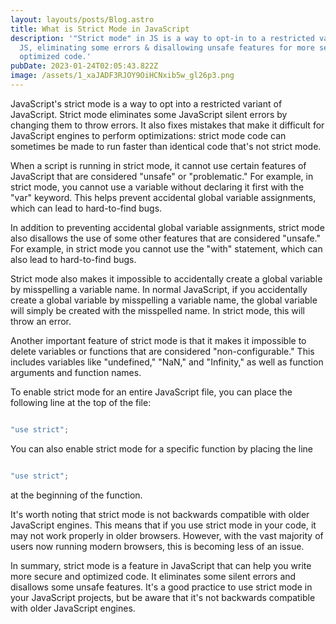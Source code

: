 ```yaml
---
layout: layouts/posts/Blog.astro
title: What is Strict Mode in JavaScript
description: '"Strict mode" in JS is a way to opt-in to a restricted variant of
  JS, eliminating some errors & disallowing unsafe features for more secure &
  optimized code.'
pubDate: 2023-01-24T02:05:43.822Z
image: /assets/1_xaJADF3RJOY9OiHCNxib5w_gl26p3.png
---
```

JavaScript's strict mode is a way to opt into a restricted variant of JavaScript. Strict mode eliminates some JavaScript silent errors by changing them to throw errors. It also fixes mistakes that make it difficult for JavaScript engines to perform optimizations: strict mode code can sometimes be made to run faster than identical code that's not strict mode.

When a script is running in strict mode, it cannot use certain features of JavaScript that are considered "unsafe" or "problematic." For example, in strict mode, you cannot use a variable without declaring it first with the "var" keyword. This helps prevent accidental global variable assignments, which can lead to hard-to-find bugs.

In addition to preventing accidental global variable assignments, strict mode also disallows the use of some other features that are considered "unsafe." For example, in strict mode you cannot use the "with" statement, which can also lead to hard-to-find bugs.

Strict mode also makes it impossible to accidentally create a global variable by misspelling a variable name. In normal JavaScript, if you accidentally create a global variable by misspelling a variable name, the global variable will simply be created with the misspelled name. In strict mode, this will throw an error.

Another important feature of strict mode is that it makes it impossible to delete variables or functions that are considered "non-configurable." This includes variables like "undefined," "NaN," and "Infinity," as well as function arguments and function names.

To enable strict mode for an entire JavaScript file, you can place the following line at the top of the file:

```javascript

"use strict";

```

You can also enable strict mode for a specific function by placing the line

```javascript

"use strict";

```

at the beginning of the function.

It's worth noting that strict mode is not backwards compatible with older JavaScript engines. This means that if you use strict mode in your code, it may not work properly in older browsers. However, with the vast majority of users now running modern browsers, this is becoming less of an issue.

In summary, strict mode is a feature in JavaScript that can help you write more secure and optimized code. It eliminates some silent errors and disallows some unsafe features. It's a good practice to use strict mode in your JavaScript projects, but be aware that it's not backwards compatible with older JavaScript engines.
